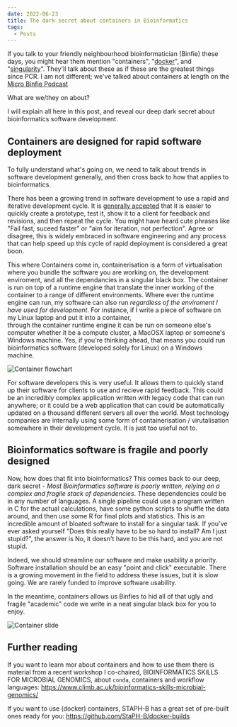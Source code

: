 ```yaml
---
date: 2022-06-23
title: The dark secret about containers in Bioinformatics
tags:
  - Posts
---
```


If you talk to your friendly neighbourhood bioinformatician (Binfie) these days, you might hear them mention "containers", "[docker](https://www.docker.com/)", and "[singularity](https://docs.sylabs.io/guides/2.6/user-guide/introduction.html#welcome-to-singularity)".
They'll talk about these as if these are the greatest things since PCR. I am not different; we've talked about containers at length on the [Micro Binfie Podcast](https://soundcloud.com/microbinfie/staph-b-stable-containers)

What are we/they on about?

I will explain all here in this post, and reveal our deep dark secret about bioinformatics software development.

## Containers are designed for rapid software deployment

To fully understand what's going on, we need to talk about trends in software development generally, and then cross back to how that applies to bioinformatics.

There has been a growing trend in software development to use a rapid and iterative development cycle. It is [generally accepted](https://en.wikipedia.org/wiki/Rapid_application_development)
that it is easier to quickly create a prototype, test it, show it to a client for feedback and revisions, and then repeat the cycle. You might have heard cute phrases like "Fail fast, suceed faster" or "aim for iteration,
not perfection". Agree or disagree, this is widely embraced in software engineering and any process that can help speed up this cycle of rapid deployment is considered a great boon.

This where Containers come in, containerisation is a form of virtualisation where you bundle the software you are working on, the development enviroment, and all the dependancies in a singular black box. The
container is run on top of a runtime engine that translate the inner working of the container to a range of different environments. Where ever the runtime engine can run, my
software can also run _regardless of the enviroment I have used for development_. For instance, if I write a piece of software on my Linux laptop and put it into a container,  
through the container runtime engine it can be run on someone else's computer whether it be a compute cluster, a MacOSX laptop or someone's
Windows machine. Yes, if you're thinking ahead, that means you could run bioinformatics software (developed solely for Linux) on a Windows machine.

![Container flowchart](./container.drawio.s.png)

For software developers this is very useful. It allows them to quickly stand up their software for clients to use and recieve rapid feedback. This could be an incredibly complex application
written with legacy code that can run anywhere; or it could be a web application that can could be automatically updated on a thousand different servers all over the world.
Most technology companies are internally using some form of containerisation / virutalisation somewhere in their development cycle. It is just too useful not to.

## Bioinformatics software is fragile and poorly designed

Now, how does that fit into bioinformatics? This comes back to our deep, dark secret - _Most Bioinformatics software is poorly written, relying on a complex and fragile stack of dependencies_.
These dependencies could be in any number of languages. A single pipeline could use a program written in C for the actual calculations, have some python scripts to shuffle the data around,
and then use some R for final plots and statistics. This is an incredible amount of bloated software to install for a singular task. If you've ever asked yourself "Does this really have
to be so hard to install? Am I just stupid?", the answer is No, it doesn't have to be this hard, and you are not stupid.

Indeed, we should streamline our software and make usability a priority. Software installation should be an easy "point and click" executable. There is a growing movement in
the field to address these issues, but it is slow going. We are rarely funded to improve software usability.

In the meantime, containers allows us Binfies to hid all of that ugly and fragile "academic" code we write in a neat singular black box for you to enjoy.

![Container slide](./container_slide.jpg)

## Further reading

If you want to learn mor about containers and how to use them there is material from a recent workshop I co-chaired, BIOINFORMATICS SKILLS
FOR MICROBIAL GENOMICS, about `conda`, containers and workflow languages: https://www.climb.ac.uk/bioinformatics-skills-microbial-genomics/

If you want to use (docker) containers, STAPH-B has a great set of pre-built ones ready for you: https://github.com/StaPH-B/docker-builds
